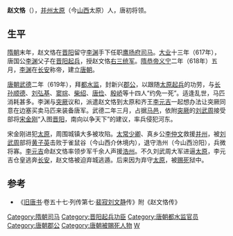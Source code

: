 '''赵文恪'''（{{bd|6世纪|?|610年代|约619年|catIdx=Z}}），[[并州|并州]][[太原|太原]]（今[[山西|山西]]太原）人，唐初将领。

==生平==
[[隋朝|隋朝]]末年，赵文恪在[[晋阳|晋阳]]留守[[李渊|李渊]]手下任职[[鹰扬府|鹰扬府]][[司马|司马]]。[[大业_(年号)|大业]]十三年（617年），唐国公[[李渊|李渊]]父子在[[晋阳起兵|晋阳起兵]]，授赵文恪[[右三统军|右三统军]]。[[隋恭帝|隋恭帝]][[义宁|义宁]]二年（618年）五月，[[李渊|李渊]]在[[长安|长安]]称帝，建立[[唐朝|唐朝]]。

[[唐朝|唐朝]][[武德|武德]]二年（619年），拜[[都水监|都水监]]，封新兴[[郡公|郡公]]，以跟随[[太原起兵|太原起兵]]的功劳，与[[长孙顺德|长孙顺德]]、[[刘弘基|刘弘基]]、[[窦琮|窦琮]]、[[柴绍|柴绍]]、[[唐俭|唐俭]]、[[殷峤|殷峤]]等十四人“约免一死”。适逢乱世，马匹消耗甚多。李渊与[[突厥|突厥]]议和，派遣赵文恪到太原和齐王[[李元吉|李元吉]]一起想办法让突厥同意在边塞买卖马匹来装备唐军。武德二年三月，占据[[马邑|马邑]]，依附[[突厥|突厥]]的[[刘武周|刘武周]]接受部将[[宋金刚_(民变领袖)|宋金刚]]“入图[[晋阳|晋阳]]，南向以争天下”的建议，率兵侵犯河东。

宋金刚进犯[[太原|太原]]，周围城镇大多被攻陷。[[太常少卿|太常少卿]]、真乡公[[李仲文|李仲文]]救援[[并州|并州]]，被[[刘武周|刘武周]]部将[[黄子英|黄子英]]击败于雀鼠谷（今山西介休境内），退守浩州（今山西汾阳），兵微将寡。[[李元吉|李元吉]]命赵文恪率领步军千余人声援[[浩州|浩州]]。不久刘武周大军进逼[[太原|太原]]，李元吉仓皇逃奔[[长安|长安]]，赵文恪被迫弃城逃遁。后来因为弃守[[太原|太原]]，被[[赐死|赐死]]狱中。

==参考==
*《[[旧唐书|旧唐书]]·卷五十七·列传第七·[[裴寂|裴寂]][[刘文静|刘文静]]传》附《赵文恪传》

{{DEFAULTSORT:Z}}
[[Category:隋朝司马|Category:隋朝司马]]
[[Category:晋阳起兵功臣|Category:晋阳起兵功臣]]
[[Category:唐朝都水监官员|Category:唐朝都水监官员]]
[[Category:唐朝郡公|Category:唐朝郡公]]
[[Category:唐朝被賜死人物|Category:唐朝被賜死人物]]
[[Category:赵姓|W]]